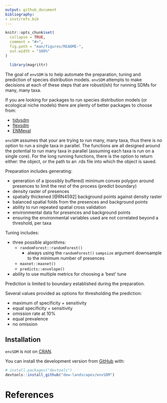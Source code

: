 ```yaml
---
output: github_document
bibliography:
- inst/refs.bib
---
```


<!-- README.md is generated from README.Rmd. Please edit that file -->

```r
knitr::opts_chunk$set(
  collapse = TRUE,
  comment = "#>",
  fig.path = "man/figures/README-",
  out.width = "100%"
)

  library(magrittr)

```

The goal of `envSDM` is to help automate the preparation, tuning and prediction
of species distribution models. `envSDM` attempts to make decisions at each of
these steps that are robust(ish) for running SDMs for many, many taxa.

If you are looking for packages to run species distribution models
(or ecological niche models) there are plenty of better packages to choose from:

* [tidysdm](https://cran.r-project.org/web/packages/tidysdm/index.html)
* [flexsdm](https://sjevelazco.github.io/flexsdm/)
* [ENMeval](https://cran.r-project.org/web/packages/ENMeval/index.html)

`envSDM` assumes that your are trying to run many, many taxa, thus there is no
option to run a single taxa in parallel. The functions are all designed around
the potential to run many taxa in parallel (assuming each taxa is run on a
single core). For the long running functions, there is the option to
return either: the object, or the path to an .rds file into which the object is
saved.

Preparation includes generating:

* generation of a (possibly buffered) minimum convex polygon around
presences to limit the rest of the process (predict boundary)
* density raster of presences
* spatially thickened [@RN4592] background points against density raster
* balanced spatial folds from the presences and background points
* ability to run repeated spatial cross validation
* environmental data for presences and background points
* ensuring the environmental variables used are not correlated beyond a
threshold, per taxa

Tuning includes:

* three possible algorithms:
    + `randomForest::randomForest()`
        + always using the `randomForest()` `sampsize` argument downsample to
        the minimum number of presences
    + `maxnet::maxnet()`
    + `predicts::envelope()`
* ability to use multiple metrics for choosing a 'best' tune

Prediction is limited to boundary established during the preparation.

Several values provided as options for thresholding the prediction:

* maximum of specificity + sensitivity
* equal specificity + sensitivity
* omission rate at 10%
* equal prevalence
* no omission

## Installation

`envSDM` is not on [CRAN](https://CRAN.R-project.org).

You can install the development version from [GitHub](https://github.com/) with:

``` r
# install.packages("devtools")
devtools::install_github("dew-landscapes/envSDM")
```
# References
